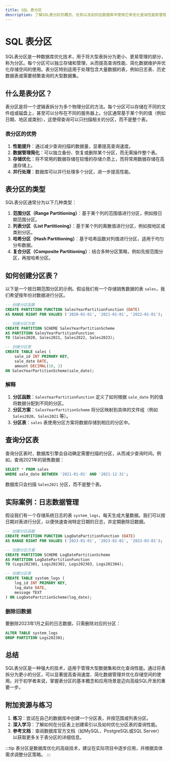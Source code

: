 ```yaml
---
title: SQL 表分区
description: 了解SQL表分区的概念、优势以及如何在数据库中使用它来优化查询性能和管理大型数据集。
---
```


# SQL 表分区

SQL表分区是一种数据库优化技术，用于将大型表拆分为更小、更易管理的部分，称为分区。每个分区可以独立存储和管理，从而提高查询性能、简化数据维护并优化存储空间的使用。表分区特别适用于处理包含大量数据的表，例如日志表、历史数据表或需要频繁查询的大型数据集。

## 什么是表分区？

表分区是将一个逻辑表拆分为多个物理分区的方法。每个分区可以存储在不同的文件组或磁盘上，甚至可以分布在不同的服务器上。分区通常基于某个列的值（例如日期、地区或类别），这使得查询可以只扫描相关的分区，而不是整个表。

### 表分区的优势
1. **性能提升**：通过减少查询扫描的数据量，显著提高查询速度。
2. **数据管理简化**：可以独立备份、恢复或删除某个分区，而无需操作整个表。
3. **存储优化**：将不常用的数据存储在较慢的存储介质上，而将常用数据存储在高速存储上。
4. **并行处理**：数据库可以并行处理多个分区，进一步提高性能。

## 表分区的类型

SQL表分区通常分为以下几种类型：

1. **范围分区（Range Partitioning）**：基于某个列的范围值进行分区，例如按日期范围分区。
2. **列表分区（List Partitioning）**：基于某个列的离散值进行分区，例如按地区或类别分区。
3. **哈希分区（Hash Partitioning）**：基于哈希函数对列值进行分区，适用于均匀分布数据。
4. **复合分区（Composite Partitioning）**：结合多种分区策略，例如先按范围分区，再按哈希分区。

## 如何创建分区表？

以下是一个按日期范围分区的示例。假设我们有一个存储销售数据的表 `sales`，我们希望按年份对数据进行分区。

```sql
-- 创建分区函数
CREATE PARTITION FUNCTION SalesYearPartitionFunction (DATE)
AS RANGE RIGHT FOR VALUES ('2020-01-01', '2021-01-01', '2022-01-01');

-- 创建分区方案
CREATE PARTITION SCHEME SalesYearPartitionScheme
AS PARTITION SalesYearPartitionFunction
TO (Sales2020, Sales2021, Sales2022, Sales2023);

-- 创建分区表
CREATE TABLE sales (
    sale_id INT PRIMARY KEY,
    sale_date DATE,
    amount DECIMAL(10, 2)
ON SalesYearPartitionScheme(sale_date);
```

### 解释
1. **分区函数**：`SalesYearPartitionFunction` 定义了如何根据 `sale_date` 列的值将数据分配到不同的分区。
2. **分区方案**：`SalesYearPartitionScheme` 将分区映射到具体的文件组（例如 `Sales2020`、`Sales2021` 等）。
3. **分区表**：`sales` 表使用分区方案将数据存储到相应的分区中。

## 查询分区表

查询分区表时，数据库引擎会自动确定需要扫描的分区，从而减少查询时间。例如，查询2021年的销售数据：

```sql
SELECT * FROM sales
WHERE sale_date BETWEEN '2021-01-01' AND '2021-12-31';
```

数据库只会扫描 `Sales2021` 分区，而不是整个表。

## 实际案例：日志数据管理

假设我们有一个存储系统日志的表 `system_logs`，每天生成大量数据。我们可以按日期对表进行分区，以便快速查询特定日期的日志，并定期删除旧数据。

```sql
-- 创建分区函数
CREATE PARTITION FUNCTION LogDatePartitionFunction (DATE)
AS RANGE RIGHT FOR VALUES ('2023-01-01', '2023-02-01', '2023-03-01');

-- 创建分区方案
CREATE PARTITION SCHEME LogDatePartitionScheme
AS PARTITION LogDatePartitionFunction
TO (Logs202301, Logs202302, Logs202303, Logs202304);

-- 创建分区表
CREATE TABLE system_logs (
    log_id INT PRIMARY KEY,
    log_date DATE,
    message TEXT
) ON LogDatePartitionScheme(log_date);
```

### 删除旧数据
要删除2023年1月之前的日志数据，只需删除对应的分区：

```sql
ALTER TABLE system_logs
DROP PARTITION Logs202301;
```

## 总结

SQL表分区是一种强大的技术，适用于管理大型数据集和优化查询性能。通过将表拆分为更小的分区，可以显著提高查询速度、简化数据管理并优化存储空间的使用。对于初学者来说，掌握表分区的基本概念和应用场景是迈向高级SQL开发的重要一步。

## 附加资源与练习

1. **练习**：尝试在自己的数据库中创建一个分区表，并按范围或列表分区。
2. **深入学习**：了解如何在分区表上创建索引以及如何优化分区表的查询性能。
3. **参考文档**：查阅数据库官方文档（如MySQL、PostgreSQL或SQL Server）以获取更多关于表分区的详细信息。

:::tip
表分区是数据库优化的高级技术，建议在实际项目中逐步应用，并根据具体需求调整分区策略。
:::